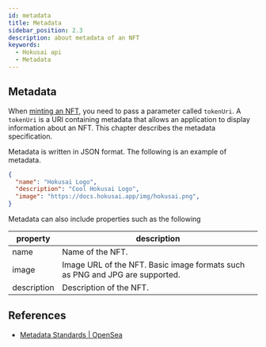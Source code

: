 ```yaml
---
id: metadata
title: Metadata
sidebar_position: 2.3
description: about metadata of an NFT
keywords:
  - Hokusai api
  - Metadata
---
```

## Metadata

When [minting an NFT](nft/mint), you need to pass a parameter called `tokenUri`.
A `tokenUri` is a URI containing metadata that allows an application to display information about an NFT.
This chapter describes the metadata specification.

Metadata is written in JSON format.
The following is an example of metadata.

```json
{
  "name": "Hokusai Logo",
  "description": "Cool Hokusai Logo", 
  "image": "https://docs.hokusai.app/img/hokusai.png", 
}
```

Metadata can also include properties such as the following

|property|description|
|--|--|
|name|Name of the NFT.|
|image|Image URL of the NFT. Basic image formats such as PNG and JPG are supported.|
|description|Description of the NFT.|

## References
- [Metadata Standards | OpenSea](https://docs.opensea.io/docs/metadata-standards)
